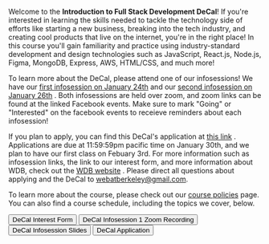 
Welcome to the **Introduction to Full Stack Development DeCal**! If you're
interested in learning the skills needed to tackle the technology side of
efforts like starting a new business, breaking into the tech industry, and
creating cool products that live on the internet, you're in the right place! In
this course you'll gain familiarity and practice using industry-standard
development and design technologies such as JavaScript, React.js, Node.js,
Figma, MongoDB, Express, AWS, HTML/CSS, and much more!

To learn more about the DeCal, please attend one of our infosessions! We have
our
[first infosession on January 24th](https://www.facebook.com/events/348063700170538/)
and our
[second infosession on January 26th](https://www.facebook.com/events/224636553192406/)
. Both infosessions are held over zoom, and zoom links can be found at the
linked Facebook events. Make sure to mark "Going" or "Interested" on the
facebook events to receieve reminders about each infosession!

If you plan to apply, you can find this DeCal's application at
[this link](https://forms.gle/uw6P28m7eicTeDm47) . Applications are due at
11:59:59pm pacific time on January 30th, and we plan to have our first class on
Febuary 3rd. For more information such as infosession links, the link to our
interest form, and more information about WDB, check out the
[WDB website](https://webatberkeley.org/join) . Please direct all questions
about applying and the DeCal to webatberkeley@gmail.com.

To learn more about the course, please check out our
[course policies](/course-policies) page. You can also find a course schedule,
including the topics we cover, below.

<Flex direction="column" gap={4}>
  <Link href="https://forms.gle/K1iAuhezGSMTUfKb7" variant="button" isExternal>
    <Button variant="pink" minW="20rem">
      DeCal Interest Form
    </Button>
  </Link>
  <Link
    href="https://berkeley.zoom.us/rec/play/wyc5m8nybRmtaDBd5LRI7YGOokmxRw6iGchFYQcuoh2kFtjcO1Nm9sgUIGVZrGKGtlHFt9xmyBvqmiI.ktVnNi2Jlj5YKiQX?startTime=1643080239000"
    variant="button"
    isExternal
  >
    <Button variant="blue" minW="20rem">
      DeCal Infosession 1 Zoom Recording
    </Button>
  </Link>
  <Link
    href="https://docs.google.com/presentation/d/16Kq4RvS5ccCTlzSR-Kq-ZTpY4x9CNYLQqnvcBvnxk20/edit?usp=sharing"
    variant="button"
    isExternal
  >
    <Button variant="orange" minW="20rem">
      DeCal Infosession Slides
    </Button>
  </Link>
  <Link href="https://forms.gle/uw6P28m7eicTeDm47" variant="button" isExternal>
    <Button variant="purple" minW="20rem">
      DeCal Application
    </Button>
  </Link>
</Flex>
